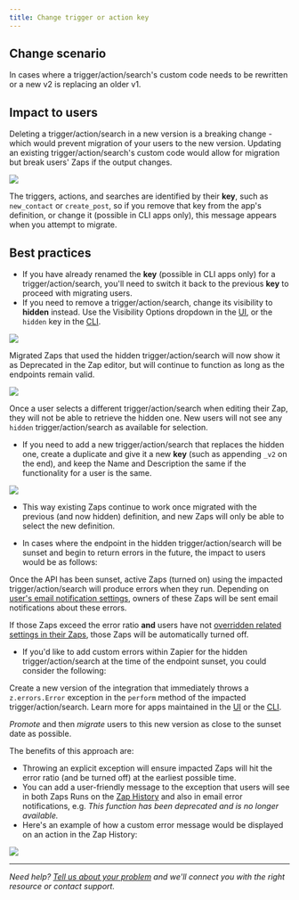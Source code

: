 ```yaml
---
title: Change trigger or action key
---
```

## Change scenario

In cases where a trigger/action/search's custom code needs to be rewritten or a new v2 is replacing an older v1.

## Impact to users

Deleting a trigger/action/search in a new version is a breaking change - which would prevent migration of your users to the new version. Updating an existing trigger/action/search's custom code would allow for migration but break users' Zaps if the output changes.
<Frame>
  <img src="/images/65326a8f5fff0f9640c0d6fdc59dfa3b.png"/>
</Frame>

The triggers, actions, and searches are identified by their **key**, such as `new_contact` or `create_post`, so if you remove that key from the app's definition, or change it (possible in CLI apps only), this message appears when you attempt to migrate.

## Best practices

*   If you have already renamed the **key** (possible in CLI apps only) for a trigger/action/search, you'll need to switch it back to the previous **key** to proceed with migrating users.
*   If you need to remove a trigger/action/search, change its visibility to **hidden** instead. Use the Visibility Options dropdown in the [UI](https://platform.zapier.com/polling-trigger#1-add-the-trigger-settings), or the `hidden` key in the [CLI](https://github.com/zapier/zapier-platform/blob/main/packages/schema/docs/build/schema.md#basicdisplayschema).
<Frame>
  <img src="/images/73990d8049572347aea87fc304173ecc.png"/>
</Frame>

Migrated Zaps that used the hidden trigger/action/search will now show it as Deprecated in the Zap editor, but will continue to function as long as the endpoints remain valid.
<Frame>
  <img src="/images/61a2ac6095433d278bc412c2e59408fc.png"/>
</Frame>

Once a user selects a different trigger/action/search when editing their Zap, they will not be able to retrieve the hidden one. New users will not see any `hidden` trigger/action/search as available for selection.

*   If you need to add a new trigger/action/search that replaces the hidden one, create a duplicate and give it a new **key** (such as appending `_v2` on the end), and keep the Name and Description the same if the functionality for a user is the same.
<Frame>
  <img src="/images/6231ec2b53271c7d83672f6ed232d0e3.png"/>
</Frame>

*   This way existing Zaps continue to work once migrated with the previous (and now hidden) definition, and new Zaps will only be able to select the new definition.

*   In cases where the endpoint in the hidden trigger/action/search will be sunset and begin to return errors in the future, the impact to users would be as follows:


Once the API has been sunset, active Zaps (turned on) using the impacted trigger/action/search will produce errors when they run. Depending on [user's email notification settings](https://help.zapier.com/hc/en-us/articles/8496289225229), owners of these Zaps will be sent email notifications about these errors.

If those Zaps exceed the error ratio **and** users have not [overridden related settings in their Zaps](https://help.zapier.com/hc/en-us/articles/8496037690637-Troubleshoot-errors-in-Zapier#i-want-my-zap-to-continue-running-even-when-there-are-errors--0-6), those Zaps will be automatically turned off.

*   If you'd like to add custom errors within Zapier for the hidden trigger/action/search at the time of the endpoint sunset, you could consider the following:

Create a new version of the integration that immediately throws a `z.errors.Error` exception in the `perform` method of the impacted trigger/action/search. Learn more for apps maintained in the [UI](/platform/manage/planning-changes#custom-error-handling-in-the-ui) or the [CLI](https://github.com/zapier/zapier-platform/blob/main/packages/cli/README.md#zerrors).

_Promote_ and then _migrate_ users to this new version as close to the sunset date as possible.

The benefits of this approach are:

*   Throwing an explicit exception will ensure impacted Zaps will hit the error ratio (and be turned off) at the earliest possible time.
*   You can add a user-friendly message to the exception that users will see in both Zaps Runs on the [Zap History](https://help.zapier.com/hc/en-us/articles/8496291148685-View-and-manage-your-Zap-history) and also in email error notifications, e.g. _This function has been deprecated and is no longer available._
*   Here's an example of how a custom error message would be displayed on an action in the Zap History:
<Frame>
  <img src="/images/50807aad2a2e2ecda9044a524dafba8c.png"/>
</Frame>

- - -
_Need help? [Tell us about your problem](https://developer.zapier.com/contact) and we'll connect you with the right resource or contact support._
